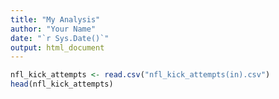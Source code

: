 ```yaml
---
title: "My Analysis"
author: "Your Name"
date: "`r Sys.Date()`"
output: html_document
---
```


```r
nfl_kick_attempts <- read.csv("nfl_kick_attempts(in).csv")
head(nfl_kick_attempts)
```

